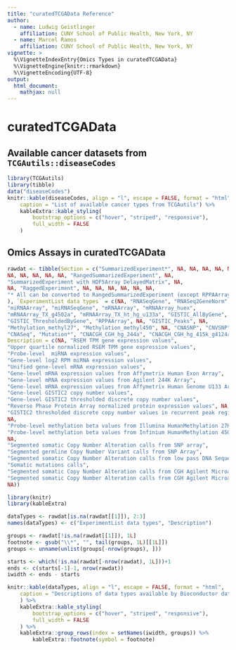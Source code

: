 ```yaml
---
title: "curatedTCGAData Reference"
author:
  - name: Ludwig Geistlinger
    affiliation: CUNY School of Public Health, New York, NY
  - name: Marcel Ramos
    affiliation: CUNY School of Public Health, New York, NY
vignette: >
  %\VignetteIndexEntry{Omics Types in curatedTCGAData}
  %\VignetteEngine{knitr::rmarkdown}
  %\VignetteEncoding{UTF-8}
output:
  html_document:
    mathjax: null
---
```


# curatedTCGAData

## Available cancer datasets from `TCGAutils::diseaseCodes`

```r
library(TCGAutils)
library(tibble)
data("diseaseCodes")
knitr::kable(diseaseCodes, align = "l", escape = FALSE, format = "html",
    caption = "List of available cancer types from TCGAutils") %>%
    kableExtra::kable_styling(
        bootstrap_options = c("hover", "striped", "responsive"),
        full_width = FALSE
    )
```

## Omics Assays in curatedTCGAData

```r
rawdat <- tibble(Section = c("SummarizedExperiment*", NA, NA, NA, NA, NA, NA,
NA, NA, NA, NA, NA, "RangedSummarizedExperiment", NA,
"SummarizedExperiment with HDF5Array DelayedMatrix", NA,
NA, "RaggedExperiment", NA, NA, NA, NA, NA, NA,
"* All can be converted to RangedSummarizedExperiment (except RPPAArray) with TCGAutils"
), `ExperimentList data types` = c(NA, "RNASeqGene", "RNASeq2GeneNorm",
"miRNAArray", "miRNASeqGene", "mRNAArray", "mRNAArray_huex",
"mRNAArray_TX_g4502a", "mRNAArray_TX_ht_hg_u133a", "GISTIC_AllByGene",
"GISTIC_ThresholdedByGene", "RPPAArray", NA, "GISTIC_Peaks", NA,
"Methylation_methyl27", "Methylation_methyl450", NA, "CNASNP", "CNVSNP",
"CNASeq", "Mutation*", "CNACGH_CGH_hg_244a", "CNACGH_CGH_hg_415k_g4124a", NA),
Description = c(NA, "RSEM TPM gene expression values",
"Upper quartile normalized RSEM TPM gene expression values",
"Probe-level  miRNA expression values",
"Gene-level log2 RPM miRNA expression values",
"Unified gene-level mRNA expression values",
"Gene-level mRNA expression values from Affymetrix Human Exon Array",
"Gene-level mRNA expression values from Agilent 244K Array",
"Gene-level mRNA expression values from Affymetrix Human Genome U133 Array",
"Gene-level GISTIC2 copy number values",
"Gene-level GISTIC2 thresholded discrete copy number values",
"Reverse Phase Protein Array normalized protein expression values", NA,
"GISTIC2 thresholded discrete copy number values in recurrent peak regions",
NA,
"Probe-level methylation beta values from Illumina HumanMethylation 27K BeadChip",
"Probe-level methylation beta values from Infinium HumanMethylation 450K BeadChip",
NA,
"Segmented somatic Copy Number Alteration calls from SNP array",
"Segmented germline Copy Number Variant calls from SNP Array",
"Segmented somatic Copy Number Alteration calls from low pass DNA Sequencing",
"Somatic mutations calls",
"Segmented somatic Copy Number Alteration calls from CGH Agilent Microarray 244A",
"Segmented somatic Copy Number Alteration calls from CGH Agilent Microarray 415K",
NA))
```

```r
library(knitr)
library(kableExtra)

dataTypes <- rawdat[is.na(rawdat[[1]]), 2:3]
names(dataTypes) <- c("ExperimentList data types", "Description")

groups <- rawdat[!is.na(rawdat[[1]]), 1L]
footnote <- gsub("\\*", "", tail(groups, 1L)[[1L]])
groups <- unname(unlist(groups[-nrow(groups), ]))

starts <- which(!is.na(rawdat[-nrow(rawdat), 1L]))+1
ends <- c(starts[-1]-1, nrow(rawdat))
iwidth <- ends - starts
```

```r
knitr::kable(dataTypes, align = "l", escape = FALSE, format = "html",
    caption = "Descriptions of data types available by Bioconductor data class"
    ) %>%
    kableExtra::kable_styling(
        bootstrap_options = c("hover", "striped", "responsive"),
        full_width = FALSE
    ) %>%
    kableExtra::group_rows(index = setNames(iwidth, groups)) %>%
        kableExtra::footnote(symbol = footnote)
```

